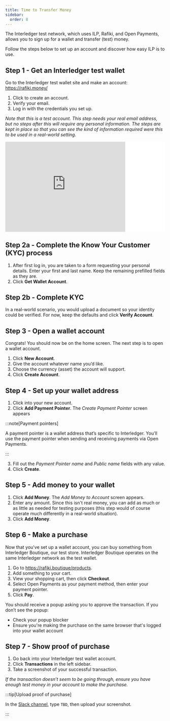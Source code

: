 ```yaml
---
title: Time to Transfer Money
sidebar:
  order: 8
---
```



<Aside type="tip" title="Your Turn: Transfer Some Money">

The Interledger test network, which uses ILP, Rafiki, and Open Payments, allows you to sign up for a wallet and transfer (test) money.

Follow the steps below to set up an account and discover how easy ILP is to use.

</Aside>

## Step 1 - Get an Interledger test wallet

Go to the Interledger test wallet site and make an account: https://rafiki.money/

1. Click to create an account.
2. Verify your email.
3. Log in with the credentials you set up.

_Note that this is a test account. This step needs your real email address, but no steps after this will require any personal information. The steps are kept in place so that you can see the kind of information required were this to be used in a real-world setting._

<div
  class="iframe-wrapper"
  style="background-color:white;position:sticky;top:calc(var(--sl-nav-height) + var(--sl-mobile-toc-height))"
>
  <iframe
    src="https://rafiki.money/auth/signup"
    width="75%"
    style="aspect-ratio:4/3;border:0;margin-inline:auto"
  ></iframe>
</div>

## Step 2a - Complete the Know Your Customer (KYC) process

1. After first log in, you are taken to a form requesting your personal details. Enter your first and last name. Keep the remaining prefilled fields as they are.
2. Click **Get Wallet Account**.

## Step 2b - Complete KYC

In a real-world scenario, you would upload a document so your identity could be verified. For now, keep the defaults and click **Verify Account**.

## Step 3 - Open a wallet account

Congrats! You should now be on the home screen. The next step is to open a wallet account.

1. Click **New Account**.
2. Give the account whatever name you’d like.
3. Choose the currency (asset) the account will support.
4. Click **Create Account**.

## Step 4 - Set up your wallet address

1. Click into your new account.
2. Click **Add Payment Pointer**. The _Create Payment Pointer_ screen appears

:::note[Payment pointers]

A payment pointer is a wallet address that’s specific to Interledger. You’ll use the payment pointer when sending and receiving payments via Open Payments.

:::

3. Fill out the _Payment Pointer name_ and _Public name_ fields with any value.
4. Click **Create**.

## Step 5 - Add money to your wallet

1. Click **Add Money**. The _Add Money to Account_ screen appears.
2. Enter any amount. Since this isn't real money, you can add as much or as little as needed for testing purposes (this step would of course operate much differently in a real-world situation).
3. Click **Add Money**.

## Step 6 - Make a purchase

Now that you've set up a wallet account, you can buy something from Interledger Boutique, our test store. Interledger Boutique operates on the same Interledger network as the test wallet.

1. Go to https://rafiki.boutique/products.
2. Add something to your cart.
3. View your shopping cart, then click **Checkout**.
4. Select Open Payments as your payment method, then enter your payment pointer.
5. Click **Pay**.

You should receive a popup asking you to approve the transaction. If you don’t see the popup:

- Check your popup blocker
- Ensure you're making the purchase on the same browser that's logged into your wallet account

## Step 7 - Show proof of purchase

1. Go back into your Interledger test wallet account.
2. Click **Transactions** in the left sidebar.
3. Take a screenshot of your successful transaction.

_If the transaction doesn’t seem to be going through, ensure you have enough test money in your account to make the purchase._

:::tip[Upload proof of purchase]

In the [Slack channel](https://app.slack.com/client/T0KKJC1N1/C06MAS29NF4), type `TBD`, then upload your screenshot.

:::
